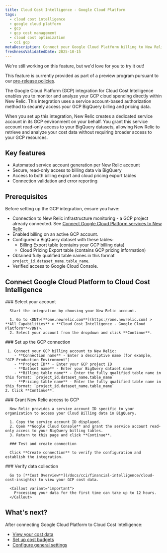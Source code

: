```yaml
---
title: Cloud Cost Intelligence - Google Cloud Platform
tags:
  - cloud cost intelligence
  - google cloud platform
  - gcp
  - gcp cost management
  - cloud cost optimization
  - cci gcp
metaDescription: Connect your Google Cloud Platform billing to New Relic Cloud Cost Intelligence to monitor, analyze, and optimize cloud spending across GCP services.
freshnessValidatedDate: 2025-10-15
---
```


<Callout title="preview">
  We're still working on this feature, but we'd love for you to try it out!

  This feature is currently provided as part of a preview program pursuant to our [pre-release policies](/docs/licenses/license-information/referenced-policies/new-relic-pre-release-policy).
</Callout>

The Google Cloud Platform (GCP) integration for Cloud Cost Intelligence enables you to monitor and analyze your GCP cloud spending directly within New Relic. This integration uses a service account-based authorization method to securely access your GCP BigQuery billing and pricing data.

When you set up this integration, New Relic creates a dedicated service account in its GCP environment on your behalf. You grant this service account read-only access to your BigQuery datasets, allowing New Relic to retrieve and analyze your cost data without requiring broader access to your GCP resources.

## Key features
  - Automated service account generation per New Relic account
  - Secure, read-only access to billing data via BigQuery
  - Access to both billing export and cloud pricing export tables
  - Connection validation and error reporting

## Prerequisites

  Before setting up the GCP integration, ensure you have:
  - Connection to New Relic infrastructure monitoring - a GCP project already connected. See [Connect Google Cloud Platform services to New Relic](/docs/infrastructure/google-cloud-platform-integrations/get-started/connect-google-cloud-platform-services-new-relic/)
  - Enabled billing on an active GCP account.
  - Configured a BigQuery dataset with these tables:
      - Billing Export table (contains your GCP billing data)
      - Cloud Pricing Export table (contains GCP pricing information)
  - Obtained fully qualified table names in this format `project_id.dataset_name.table_name`.
  - Verified access to Google Cloud Console.

## Connect Google Cloud Platform to Cloud Cost Intelligence

<Steps>
  <Step>
     ### Select your account
     
      Start the integration by choosing your New Relic account.

      1. Go to <DNT>[**one.newrelic.com**](https://one.newrelic.com) > **All Capabilities** > **Cloud Cost Intelligence - Google Cloud Platform**</DNT>.
      2. Select your account from the dropdown and click **Continue**.
  </Step>

  <Step>
     ### Set up the GCP connection

     1. Connect your GCP billing account to New Relic:
        - **Connection name** - Enter a descriptive name (for example, "GCP Production Environment")
        - **Project ID** - Enter your GCP project ID
        - **Dataset name** - Enter your BigQuery dataset name
        - **Billing table name** - Enter the fully qualified table name in this format: `project_id.dataset_name.table_name`
        - **Pricing table name** - Enter the fully qualified table name in this format: `project_id.dataset_name.table_name`
    2. Click **Continue**.
  </Step>

  <Step>
      ### Grant New Relic access to GCP

      New Relic provides a service account ID specific to your organization to access your Cloud Billing data in BigQuery.

      1. Copy the service account ID displayed.
      2. Open **Google Cloud Console** and grant the service account read-only access to your BigQuery billing tables.
      3. Return to this page and click **Continue**.
  </Step>

  <Step>

      ### Test and create connection

      Click **Create connection** to verify the configuration and establish the integration.
  </Step>

  <Step>
     ### Verify data collection

      Go to [**Cost Overview**](/docs/cci/financial-intelligence/cloud-cost-insights) to view your GCP cost data.

      <Callout variant="important">
        Processing your data for the first time can take up to 12 hours.
      </Callout>
  </Step>

</Steps>

## What's next?

After connecting Google Cloud Platform to Cloud Cost Intelligence:
- [View your cost data](/docs/cci/financial-intelligence/cloud-cost-insights)
- [Set up cost budgets](/docs/cci/financial-intelligence/cci-budgets)
- [Configure general settings](/docs/cci/configure-cci/general-setting)